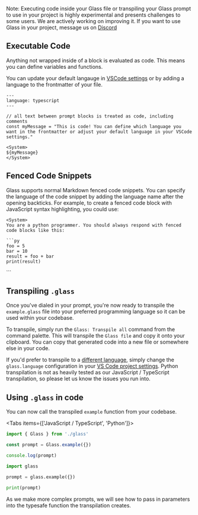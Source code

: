 
<Callout type="info">Note: Executing code inside your Glass file or transpiling your Glass prompt to use in your project is highly experimental and presents challenges to some users. We are actively working on improving it.
If you want to use Glass in your project, message us on [Discord](https://discord.com/invite/H64PFP2DCc) </Callout>

## Executable Code

Anything not wrapped inside of a block is evaluated as code. This means you can define variables and functions.

You can update your default langauge in [VSCode settings](/vscode) or by adding a language to the frontmatter of your file.

```glass
---
language: typescript
---

// all text between prompt blocks is treated as code, including comments
const myMessage = "This is code! You can define which language you want in the frontmatter or adjust your default language in your VSCode settings."

<System>
${myMessage}
</System>
```
## Fenced Code Snippets

Glass supports normal Markdown fenced code snippets. You can specify the language of the code snippet by adding the language name after the opening backticks. For example, to create a fenced code block with JavaScript syntax highlighting, you could use:

```glass
<System>
You are a python programmer. You should always respond with fenced code blocks like this:

```py
foo = 5
bar = 10
result = foo + bar
print(result)
```
</System>
```

## Transpiling `.glass`

Once you've dialed in your prompt, you're now ready to transpile the `example.glass` file into your preferred programming language so it can be used within your codebase.

To transpile, simply run the `Glass: Transpile all` command from the command palette. This will transpile the `Glass file` and copy it onto your clipboard. You can copy that generated code into a new file or somewhere else in your code.

If you'd prefer to transpile to a [different language](/languages), simply change the `glass.language` configuration in your [VS Code project settings](/vscode). Python transpilation is not as heavily tested as our JavaScript / TypeScript transpilation, so please let us know the issues you run into.

## Using `.glass` in code

You can now call the transpiled `example` function from your codebase.

<Tabs items={['JavaScript / TypeScript', 'Python']}>
  <Tab>

```ts
import { Glass } from './glass'

const prompt = Glass.example({})

console.log(prompt)
```

  </Tab>
  <Tab>

```python
import glass

prompt = glass.example({})

print(prompt)
```

  </Tab>
</Tabs>

As we make more complex prompts, we will see how to pass in parameters into the typesafe function the transpilation creates.


